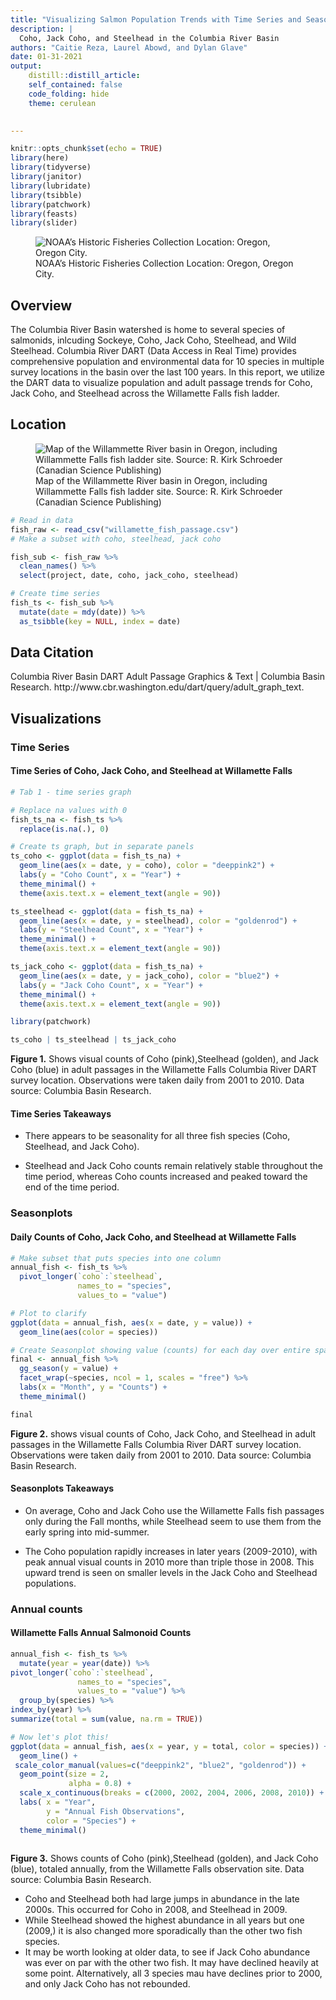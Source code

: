 ```yaml
---
title: "Visualizing Salmon Population Trends with Time Series and Seasonplots"
description: |
  Coho, Jack Coho, and Steelhead in the Columbia River Basin
authors: "Caitie Reza, Laurel Abowd, and Dylan Glave"
date: 01-31-2021
output:
    distill::distill_article:
    self_contained: false
    code_folding: hide
    theme: cerulean
    

---
```


```r
knitr::opts_chunk$set(echo = TRUE)
library(here)
library(tidyverse)
library(janitor)
library(lubridate)
library(tsibble)
library(patchwork)
library(feasts)
library(slider)

```



![NOAA's Historic Fisheries Collection Location: Oregon, Oregon City.](https://upload.wikimedia.org/wikipedia/commons/c/cb/Salmon_leaping_at_Willamette_Falls.jpg)

## Overview

The Columbia River Basin watershed is home to several species of salmonids, inlcuding Sockeye, Coho, Jack Coho, Steelhead, and Wild Steelhead.  Columbia River DART (Data Access in Real Time) provides comprehensive population and environmental data for 10 species in multiple survey locations in the basin over the last 100 years.  In this report, we utilize the DART data to visualize population and adult passage trends for Coho, Jack Coho, and Steelhead across the Willamette Falls fish ladder.  



## Location



![Map of the Willammette River basin in Oregon, including Willammette Falls fish ladder site. Source: R. Kirk Schroeder (Canadian Science Publishing)](https://cdnsciencepub.com/cms/10.1139/cjfas-2015-0314/asset/images/large/cjfas-2015-0314f1.jpeg)



```r

# Read in data
fish_raw <- read_csv("willamette_fish_passage.csv")
# Make a subset with coho, steelhead, jack coho

fish_sub <- fish_raw %>% 
  clean_names() %>% 
  select(project, date, coho, jack_coho, steelhead) 

# Create time series
fish_ts <- fish_sub %>% 
  mutate(date = mdy(date)) %>% 
  as_tsibble(key = NULL, index = date)

```


## Data Citation 

Columbia River Basin DART Adult Passage Graphics & Text | Columbia Basin Research. http://www.cbr.washington.edu/dart/query/adult_graph_text.

## Visualizations {.tabset}

### Time Series

#### Time Series of Coho, Jack Coho, and Steelhead at Willamette Falls
```r

# Tab 1 - time series graph

# Replace na values with 0
fish_ts_na <- fish_ts %>% 
  replace(is.na(.), 0)

# Create ts graph, but in separate panels
ts_coho <- ggplot(data = fish_ts_na) +
  geom_line(aes(x = date, y = coho), color = "deeppink2") +
  labs(y = "Coho Count", x = "Year") +
  theme_minimal() +
  theme(axis.text.x = element_text(angle = 90))

ts_steelhead <- ggplot(data = fish_ts_na) +
  geom_line(aes(x = date, y = steelhead), color = "goldenrod") +
  labs(y = "Steelhead Count", x = "Year") +
  theme_minimal() +
  theme(axis.text.x = element_text(angle = 90))

ts_jack_coho <- ggplot(data = fish_ts_na) +
  geom_line(aes(x = date, y = jack_coho), color = "blue2") +
  labs(y = "Jack Coho Count", x = "Year") +
  theme_minimal() +
  theme(axis.text.x = element_text(angle = 90))

library(patchwork)

ts_coho | ts_steelhead | ts_jack_coho 

```

**Figure 1.** Shows visual counts of Coho (pink),Steelhead (golden), and Jack Coho (blue) in adult passages in the Willamette Falls Columbia River DART survey location. Observations were taken daily from 2001 to 2010. Data source: Columbia Basin Research.

#### Time Series Takeaways 

- There appears to be seasonality for all three fish species (Coho, Steelhead, and Jack Coho).

- Steelhead and Jack Coho counts remain relatively stable throughout the time period, whereas Coho counts increased and peaked toward the end of the time period.



### Seasonplots

#### Daily Counts of Coho, Jack Coho, and Steelhead at Willamette Falls
```r
# Make subset that puts species into one column
annual_fish <- fish_ts %>%
  pivot_longer(`coho`:`steelhead`,
               names_to = "species",
               values_to = "value")

# Plot to clarify
ggplot(data = annual_fish, aes(x = date, y = value)) +
  geom_line(aes(color = species))
```


```r
# Create Seasonplot showing value (counts) for each day over entire span of data, store as object
final <- annual_fish %>% 
  gg_season(y = value) +  
  facet_wrap(~species, ncol = 1, scales = "free") %>% 
  labs(x = "Month", y = "Counts") +
  theme_minimal()

final


```

**Figure 2.** shows visual counts of Coho, Jack Coho, and Steelhead in adult passages in the Willamette Falls Columbia River DART survey location. Observations were taken daily from 2001 to 2010. Data source: Columbia Basin Research.  



#### Seasonplots Takeaways

- On average, Coho and Jack Coho use the Willamette Falls fish passages only during the Fall months, while Steelhead seem to use them from the early spring into mid-summer.

- The Coho population rapidly increases in later years (2009-2010), with peak annual visual counts in 2010 more than triple those in 2008. This upward trend is seen on smaller levels in the Jack Coho and Steelhead populations.  





### Annual counts


#### Willamette Falls Annual Salmonoid Counts


```r
annual_fish <- fish_ts %>%
  mutate(year = year(date)) %>% 
pivot_longer(`coho`:`steelhead`,
               names_to = "species",
               values_to = "value") %>% 
  group_by(species) %>% 
index_by(year) %>% 
summarize(total = sum(value, na.rm = TRUE))

```


```r
# Now let's plot this!
ggplot(data = annual_fish, aes(x = year, y = total, color = species)) + 
  geom_line() +
 scale_color_manual(values=c("deeppink2", "blue2", "goldenrod")) +
  geom_point(size = 2,
             alpha = 0.8) +
  scale_x_continuous(breaks = c(2000, 2002, 2004, 2006, 2008, 2010)) +
  labs( x = "Year",
        y = "Annual Fish Observations",
        color = "Species") +
  theme_minimal()
  

```
**Figure 3.** Shows counts of Coho (pink),Steelhead (golden), and Jack Coho (blue), totaled annually, from the Willamette Falls observation site. Data source: Columbia Basin Research.

- Coho and Steelhead both had large jumps in abundance in the late 2000s. This occurred for Coho in 2008, and Steelhead in 2009. 
- While Steelhead showed the highest abundance in all years but one (2009,) it is also changed more sporadically than the other two fish species. 
- It may be worth looking at older data, to see if Jack Coho abundance was ever on par with the other two fish. It may have declined heavily at some point. Alternatively, all 3 species mau have declines prior to 2000, and only Jack Coho has not rebounded.


